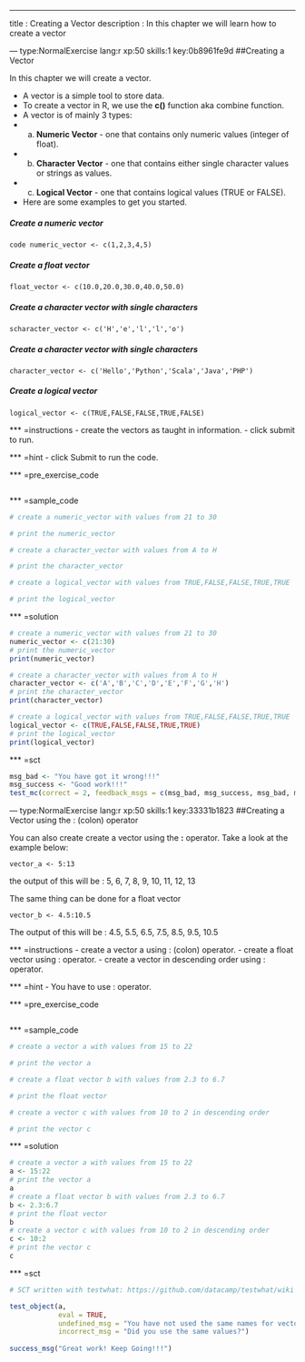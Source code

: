 ---
title       : Creating a Vector
description : In this chapter we will learn how to create a vector


--- type:NormalExercise lang:r xp:50 skills:1 key:0b8961fe9d
##Creating a Vector

In this chapter we will create a vector.

- A vector is a simple tool to store data.
- To create a vector in R, we use the **c()** function aka combine function.
- A vector is of mainly 3 types:
*   a. **Numeric Vector** - one that contains only numeric values (integer of float).
*   b. **Character Vector** - one that contains either single character values or strings as values.
*   c. **Logical Vector** - one that contains logical values (TRUE or FALSE).

- Here are some examples to get you started.

##### Create a numeric vector
```code numeric_vector <- c(1,2,3,4,5)```

##### Create a float vector
```float_vector <- c(10.0,20.0,30.0,40.0,50.0)```

##### Create a character vector with single characters
```scharacter_vector <- c('H','e','l','l','o')```

##### Create a character vector with single characters
```character_vector <- c('Hello','Python','Scala','Java','PHP')```

##### Create a logical vector
```logical_vector <- c(TRUE,FALSE,FALSE,TRUE,FALSE)```


*** =instructions
- create the vectors as taught in information.
- click submit to run.

*** =hint
- click Submit to run the code.

*** =pre_exercise_code
```r

```

*** =sample_code
```r
# create a numeric_vector with values from 21 to 30

# print the numeric_vector

# create a character_vector with values from A to H

# print the character_vector

# create a logical_vector with values from TRUE,FALSE,FALSE,TRUE,TRUE

# print the logical_vector

```

*** =solution
```r
# create a numeric_vector with values from 21 to 30
numeric_vector <- c(21:30)
# print the numeric_vector
print(numeric_vector)

# create a character_vector with values from A to H
character_vector <- c('A','B','C','D','E','F','G','H')
# print the character_vector
print(character_vector)

# create a logical_vector with values from TRUE,FALSE,FALSE,TRUE,TRUE
logical_vector <- c(TRUE,FALSE,FALSE,TRUE,TRUE)
# print the logical_vector
print(logical_vector)
```

*** =sct
```r
msg_bad <- "You have got it wrong!!!"
msg_success <- "Good work!!!"
test_mc(correct = 2, feedback_msgs = c(msg_bad, msg_success, msg_bad, msg_bad))

```

--- type:NormalExercise lang:r xp:50 skills:1 key:33331b1823
##Creating a Vector using the : (colon) operator

You can also create create a vector using the **:** operator.
Take a look at the example below:

```
vector_a <- 5:13
```
the output of this will be : 5, 6, 7, 8, 9, 10, 11, 12, 13

The same thing can be done for a float vector

```
vector_b <- 4.5:10.5
```

The output of this will be : 4.5, 5.5, 6.5, 7.5, 8.5, 9.5, 10.5


*** =instructions
- create a vector a using : (colon) operator.
- create a float vector using : operator.
- create a vector in descending order using : operator.

*** =hint
- You have to use : operator. 

*** =pre_exercise_code
```r

```

*** =sample_code
```r
# create a vector a with values from 15 to 22

# print the vector a

# create a float vector b with values from 2.3 to 6.7

# print the float vector

# create a vector c with values from 10 to 2 in descending order

# print the vector c

```

*** =solution
```r
# create a vector a with values from 15 to 22
a <- 15:22
# print the vector a
a
# create a float vector b with values from 2.3 to 6.7
b <- 2.3:6.7
# print the float vector
b
# create a vector c with values from 10 to 2 in descending order
c <- 10:2
# print the vector c
c
```

*** =sct
```r
# SCT written with testwhat: https://github.com/datacamp/testwhat/wiki

test_object(a,
            eval = TRUE,
            undefined_msg = "You have not used the same names for vectors",
            incorrect_msg = "Did you use the same values?")
   
success_msg("Great work! Keep Going!!!")

```
